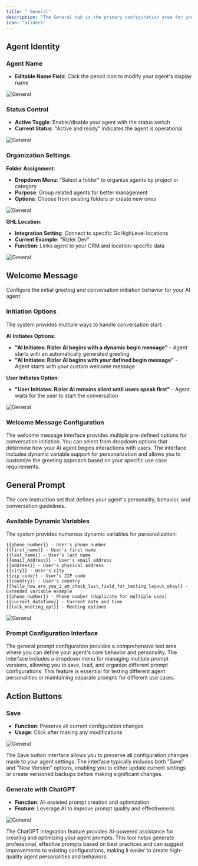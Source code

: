 ```yaml
---
title: " General"
description: "The General tab is the primary configuration area for your AI agent's basic settings, identity, and core behavior. This is where you define the fundamental characteristics and personality of your agenty"
icon: "sliders"
---
```


## Agent Identity

### Agent Name
- **Editable Name Field**: Click the pencil icon to modify your agent's display name

![General](/images/ai/Edit-name.png)

### Status Control
- **Active Toggle**: Enable/disable your agent with the status switch
- **Current Status**: "Active and ready" indicates the agent is operational


![General](/images/ai/general-status.png)
### Organization Settings

**Folder Assignment**:
- **Dropdown Menu**: "Select a folder" to organize agents by project or category
- **Purpose**: Group related agents for better management
- **Options**: Choose from existing folders or create new ones

![General](/images/ai/general-folder.png)

**GHL Location**:
- **Integration Setting**: Connect to specific GoHighLevel locations
- **Current Example**: "Rizler Dev" 
- **Function**: Links agent to your CRM and location-specific data

![General](/images/ai/general-location.png)

## Welcome Message

Configure the initial greeting and conversation initiation behavior for your AI agent.

### Initiation Options

The system provides multiple ways to handle conversation start:

**AI Initiates Options**:
- **"AI Initiates: Rizler AI begins with a dynamic begin message"** - Agent starts with an automatically generated greeting
- **"AI Initiates: Rizler AI begins with your defined begin message"** - Agent starts with your custom welcome message

**User Initiates Option**:
- **"User Initiates: Rizler AI remains silent until users speak first"** - Agent waits for the user to start the conversation

![General](/images/ai/welcome-message.png)

### Welcome Message Configuration

The welcome message interface provides multiple pre-defined options for conversation initiation. You can select from dropdown options that determine how your AI agent begins interactions with users. The interface includes dynamic variable support for personalization and allows you to customize the greeting approach based on your specific use case requirements.
## General Prompt

The core instruction set that defines your agent's personality, behavior, and conversation guidelines.

### Available Dynamic Variables

The system provides numerous dynamic variables for personalization:

```
{{phone_number}} - User's phone number
{{first_name}} - User's first name  
{{last_name}} - User's last name
{{email_Address}} - User's email address
{{address}} - User's physical address
{{city}} - User's city
{{zip_code}} - User's ZIP code
{{country}} - User's country
{{hello_how_are_you_i_am_check_last_field_for_testing_layout_okay}} - Extended variable example
{{phone_number}} - Phone number (duplicate for multiple uses)
{{current_dateTime}} - Current date and time
{{talk_meeting_opt}} - Meeting options
```

![General](/images/ai/general-prompt.png)

### Prompt Configuration Interface

The general prompt configuration provides a comprehensive text area where you can define your agent's core behavior and personality. The interface includes a dropdown menu for managing multiple prompt versions, allowing you to save, load, and organize different prompt configurations. This feature is essential for testing different agent personalities or maintaining separate prompts for different use cases.
## Action Buttons

### Save
- **Function**: Preserve all current configuration changes
- **Usage**: Click after making any modifications

![General](/images/ai/general-save.png)

The Save button interface allows you to preserve all configuration changes made to your agent settings. The interface typically includes both "Save" and "New Version" options, enabling you to either update current settings or create versioned backups before making significant changes.
### Generate with ChatGPT
- **Function**: AI-assisted prompt creation and optimization
- **Feature**: Leverage AI to improve prompt quality and effectiveness

![General](/images/ai/Chat-gpt.png)

The ChatGPT integration feature provides AI-powered assistance for creating and optimizing your agent prompts. This tool helps generate professional, effective prompts based on best practices and can suggest improvements to existing configurations, making it easier to create high-quality agent personalities and behaviors.

